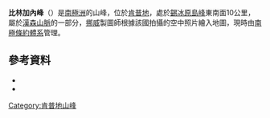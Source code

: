 {{Coord|68|21|S|59|18|E|source:GNIS|display=title}}

'''比林加內峰'''（{{lang-en|Billingane Peaks}}）是[[南極洲|南極洲]]的山峰，位於[[肯普地|肯普地]]，處於[[錫冰原島峰|錫冰原島峰]]東南面10公里，屬於[[漢森山脈|漢森山脈]]的一部分，[[挪威|挪威]]製圖師根據該國拍攝的空中照片繪入地圖，現時由[[南極條約體系|南極條約體系]]管理。

==參考資料==
*{{cite gnis | type = antarid | id = 1373| name = Billingane Peaks | accessdate = 2011-07-03}}
*{{usgs-gazetteer|id=1373}}

{{DEFAULTSORT:Billingane Peaks}}
[[Category:肯普地山峰|Category:肯普地山峰]]


{{KempLand-geo-stub}}